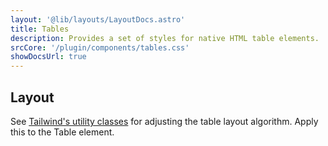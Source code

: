 ```yaml
---
layout: '@lib/layouts/LayoutDocs.astro'
title: Tables
description: Provides a set of styles for native HTML table elements.
srcCore: '/plugin/components/tables.css'
showDocsUrl: true
---
```




<div class="docs-card-outlined-centered p-8">
    <Preview />
</div>

## Layout

See [Tailwind's utility classes](https://tailwindcss.com/docs/table-layou) for adjusting the table layout algorithm. Apply this to the Table element.